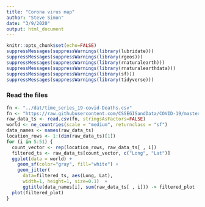 ```yaml
---
title: "Corona virus map"
author: "Steve Simon"
date: "3/9/2020"
output: html_document
---
```


```r
knitr::opts_chunk$set(echo=FALSE)
suppressMessages(suppressWarnings(library(lubridate)))
suppressMessages(suppressWarnings(library(rgeos)))
suppressMessages(suppressWarnings(library(rnaturalearth)))
suppressMessages(suppressWarnings(library(rnaturalearthdata)))
suppressMessages(suppressWarnings(library(sf)))
suppressMessages(suppressWarnings(library(tidyverse)))
```

### Read the files

```r
fn <- "../dat/time_series_19-covid-Deaths.csv"
fn <- "https://raw.githubusercontent.com/CSSEGISandData/COVID-19/master/csse_covid_19_data/csse_covid_19_time_series/time_series_19-covid-Confirmed.csv"
raw_data_ts <- read.csv(fn, stringsAsFactors=FALSE)
world <- ne_countries(scale = "medium", returnclass = "sf")
data_names <- names(raw_data_ts)
location_rows <- 1:(dim(raw_data_ts)[1])
for (i in 5:51) {
  count_vector <- rep(location_rows, raw_data_ts[ , i])
  filtered_ts <- raw_data_ts[count_vector, c("Long", "Lat")]
  ggplot(data = world) +
    geom_sf(color="gray", fill="white") +
    geom_jitter(
      data=filtered_ts, aes(Long, Lat),
      width=1, height=1, size=0.1)  +
      ggtitle(data_names[i], sum(raw_data_ts[ , i])) -> filtered_plot
  plot(filtered_plot)
}
```
